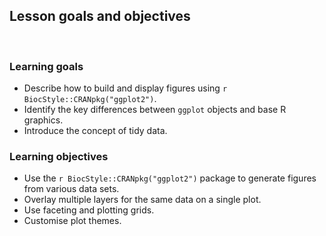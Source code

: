 ## Lesson goals and objectives

<br/>

### Learning goals

- Describe how to build and display figures using `r BiocStyle::CRANpkg("ggplot2")`.
- Identify the key differences between `ggplot` objects and base R graphics.
- Introduce the concept of tidy data.

### Learning objectives

- Use the `r BiocStyle::CRANpkg("ggplot2")` package to generate figures from various data sets.
- Overlay multiple layers for the same data on a single plot.
- Use faceting and plotting grids.
- Customise plot themes.
